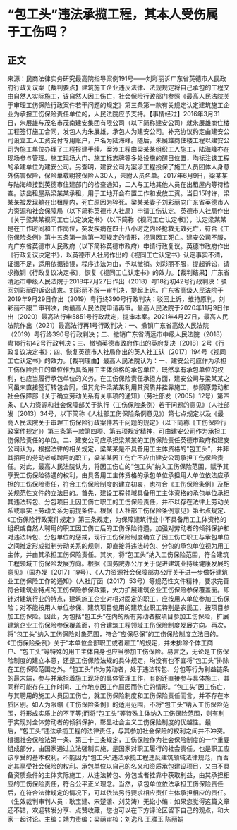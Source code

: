 # “包工头”违法承揽工程，其本人受伤属于工伤吗？
## 正文
来源：民商法律实务研究最高院指导案例191号——刘彩丽诉广东省英德市人民政府行政复议案【裁判要点】建筑施工企业违反法律、法规规定将自己承包的工程交由自然人实际施工，该自然人因工伤亡，社会保险行政部门参照《最高人民法院关于审理工伤保险行政案件若干问题的规定》第三条第一款有关规定认定建筑施工企业为承担工伤保险责任单位的，人民法院应予支持。【事情经过】2016年3月31日，朱展雄与茂名市茂南建安集团有限公司（以下简称建安公司）就朱展雄商住楼工程签订施工合同，发包人为朱展雄，承包人为建安公司。补充协议约定由建安公司设立工人工资支付专用账户，户名为陆海峰。随后，朱展雄商住楼工程以建安公司为施工单位办理了工程报建手续。案涉工程由梁某某组织工人施工，陆海峰亦在现场参与管理。施工现场大门、施工标志牌等多处设施的醒目位置，均标注该工程的承建单位为建安公司。另查明，建安公司为案涉工程投保了施工人员团体人身意外伤害保险，保险单载明被保险人30人，未附人员名单。2017年6月9日，梁某某与陆海峰接到英德市住建部门的检查通知，二人与工地其他人员在出租屋内等待检查。该出租屋系梁某某承租，用于工地开会布置工作和发放工资。当日15时许，梁某某被发现躺在出租屋内，死亡原因为猝死。梁某某妻子刘彩丽向广东省英德市人力资源和社会保障局（以下简称英德市人社局）申请工伤认定。英德市人社局作出《关于梁某某视同工亡认定决定书》（以下简称《视同工亡认定书》），认定梁某某是在工作时间和工作岗位，突发疾病在四十八小时之内经抢救无效死亡，符合《工伤保险条例》第十五条第一款第一项规定的情形，视同因工死亡。建安公司不服，向广东省英德市人民政府（以下简称英德市政府）申请行政复议。英德市政府作出《行政复议决定书》，以英德市人社局作出的《视同工亡认定书》认定事实不清，证据不足，适用依据错误，程序违法为由，予以撤销。刘彩丽不服，提起诉讼，请求撤销《行政复议决定书》，恢复《视同工亡认定书》的效力。【裁判结果】广东省清远市中级人民法院于2018年7月27日作出（2018）粤18行初42号行政判决：驳回刘彩丽的诉讼请求。刘彩丽不服一审判决，提起上诉。广东省高级人民法院于2019年9月29日作出（2019）粤行终390号行政判决：驳回上诉，维持原判。刘彩丽不服二审判决，向最高人民法院申请再审。最高人民法院于2020年11月9日作出（2020）最高法行申5851号行政裁定，提审本案。2021年4月27日，最高人民法院作出（2021）最高法行再1号行政判决：一、撤销广东省高级人民法院（2019）粤行终390号行政判决；二、撤销广东省清远市中级人民法院（2018）粤18行初42号行政判决；三、撤销英德市政府作出的英府复决〔2018〕2号《行政复议决定书》；四、恢复英德市人社局作出的英人社工认〔2017〕194号《视同工亡认定书》的效力。【裁判理由】最高人民法院认为：一、建安公司应作为承担工伤保险责任的单位作为具备用工主体资格的承包单位，既然享有承包单位的权利，也应当履行承包单位的义务。在工伤保险责任承担方面，建安公司与梁某某之间虽未直接签订转包合同，但其允许梁某某利用其资质并挂靠施工，参照原劳动和社会保障部《关于确立劳动关系有关事项的通知》（劳社部发〔2005〕12号）第四条、《人力资源和社会保障部关于执行〈工伤保险条例〉若干问题的意见》（人社部发〔2013〕34号，以下简称《人社部工伤保险条例意见》）第七点规定以及《最高人民法院关于审理工伤保险行政案件若干问题的规定》（以下简称《工伤保险行政案件规定》）第三条第一款第四项、第五项规定精神，可由建安公司作为承担工伤保险责任的单位。二、建安公司应承担梁某某的工伤保险责任英德市政府和建安公司认为，根据法律的相关规定，梁某某是不具备用工主体资格的“包工头”，并非其招用的劳动者或聘用的职工，梁某某因工伤亡不应由建安公司承担工伤保险责任。对此，最高人民法院认为，将因工伤亡的“包工头”纳入工伤保险范围，赋予其享受工伤保险待遇的权利，由具备用工主体资格的承包单位承担用人单位依法应承担的工伤保险责任，符合工伤保险制度的建立初衷，也符合《工伤保险条例》及相关规范性文件的立法目的。首先，建设工程领域具备用工主体资格的承包单位承担其违法转包、分包项目上因工伤亡职工的工伤保险责任，并不以存在法律上劳动关系或事实上劳动关系为前提条件。根据《人社部工伤保险条例意见》第七点规定、《工伤保险行政案件规定》第三条规定，为保障建筑行业中不具备用工主体资格的组织或自然人聘用的职工因工伤亡后的工伤保险待遇，加强对劳动者的倾斜保护和对违法转包、分包单位的惩戒，现行工伤保险制度确立了因工伤亡职工与承包单位之间推定形成拟制劳动关系的规则，即直接将违法转包、分包的承包单位视为用工主体，并由其承担工伤保险责任。其次，将“包工头”纳入工伤保险范围，符合建筑工程领域工伤保险发展方向。根据《国务院办公厅关于促进建筑业持续健康发展的意见》（国办发〔2017〕19号）、《人力资源社会保障部办公厅关于进一步做好建筑业工伤保险工作的通知》（人社厅函〔2017〕53号）等规范性文件精神，要求完善符合建筑业特点的工伤保险参保政策，大力扩展建筑企业工伤保险参保覆盖面。即针对建筑行业的特点，建筑施工企业对相对固定的职工，应按用人单位参加工伤保险；对不能按用人单位参保、建筑项目使用的建筑业职工特别是农民工，按项目参加工伤保险。因此，为包括“包工头”在内的所有劳动者按项目参加工伤保险，扩展建筑企业工伤保险参保覆盖面，符合建筑工程领域工伤保险制度发展方向。再次，将“包工头”纳入工伤保险对象范围，符合“应保尽保”的工伤保险制度立法目的。《工伤保险条例》关于“本单位全部职工或者雇工”的规定，并未排除个体工商户、“包工头”等特殊的用工主体自身也应当参加工伤保险。易言之，无论是工伤保险制度的建立本意，还是工伤保险法规的具体规定，均没有也不宜将“包工头”排除在工伤保险范围之外。“包工头”作为劳动者，处于违法转包、分包等行为利益链条的最末端，参与并承担着施工现场的具体管理工作，有的还直接参与具体施工，其同样可能存在工作时间、工作地点因工作原因而伤亡的情形。“包工头”因工伤亡，与其聘用的施工人员因工伤亡，就工伤保险制度和工伤保险责任而言，并不存在本质区别。如人为限缩《工伤保险条例》的适用范围，不将“包工头”纳入工伤保险范围，将形成实质上的不平等;而将“包工头”等特殊主体纳入工伤保险范围，则有利于实现对全体劳动者的倾斜保护，彰显社会主义工伤保险制度的优越性。最后，“包工头”违法承揽工程的法律责任，与其参加社会保险的权利之间并不冲突。根据社会保险法第一条、第三十三条规定，工伤保险作为社会保险制度的一个重要组成部分，由国家通过立法强制实施，是国家对职工履行的社会责任，也是职工应该享受的基本权利。不能因为“包工头”违法承揽工程违反建筑领域法律规范，而否定其享受社会保险的权利。承包单位以自己的名义和资质承包建设项目，又由不具备资质条件的主体实际施工，从违法转包、分包或者挂靠中获取利益，由其承担相应的工伤保险责任，符合公平正义理念。当然，承包单位依法承担工伤保险责任后，在符合法律规定的情况下，可以依法另行要求相应责任主体承担相应的责任。（生效裁判审判人员：耿宝建、宋楚潇、刘艾涛）无讼小编：如果您觉得这篇文章还不错，欢迎转发分享、点赞收藏，您也可以在下方评论区留下自己的观点，和大家一起讨论。主编：靖力责编：梁萌审核：刘逸凡 王雅玉 陈丽娟